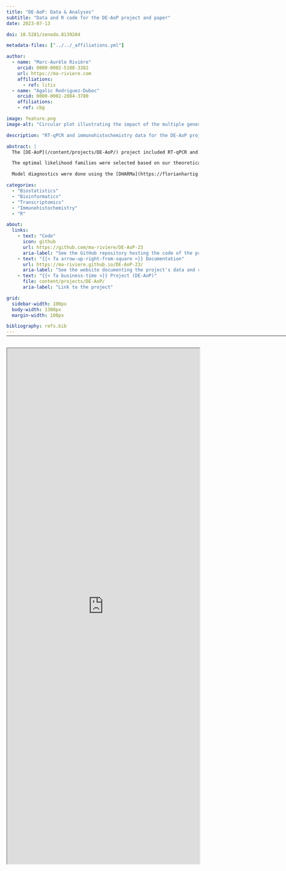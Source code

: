 ```yaml
---
title: "DE-AoP: Data & Analyses"
subtitle: "Data and R code for the DE-AoP project and paper"
date: 2023-07-13

doi: 10.5281/zenodo.8139284

metadata-files: ["../../_affiliations.yml"]

author:
  - name: "Marc-Aurèle Rivière"
    orcid: 0000-0002-5108-3382
    url: https://ma-riviere.com
    affiliations:
      - ref: litis
  - name: "Agalic Rodriguez-Duboc"
    orcid: 0000-0002-2084-3780
    affiliations:
    - ref: cbg

image: feature.png
image-alt: "Circular plot illustrating the impact of the multiple genes tested on several key biological pathways"

description: "RT-qPCR and immunohistochemistry data for the DE-AoP project were analysed in R, hosted on GitHub, and archived through Zenodo."

abstract: | 
  The [DE-AoP](/content/projects/DE-AoP/) project included RT-qPCR and immunohistochemistry data, which were analysed in [R](https://www.r-project.org/) [@R]. Data were modeled through the Generalized Linear Mixed Model (GLMM) framework, using the [glmmTMB](https://glmmtmb.github.io/glmmTMB/) package [@glmmTMB]. Random intercepts were added to account for the correlation between pseudo-replicates.

  The optimal likelihood families were selected based on our theoretical understanding of the variable’s properties, and to minimize Aikake's Information Criterion (AIC). Count data (e.g., cell counts, number of maze entries, …) were modeled using a Generalized Poisson likelihood, measures bound at 0 (e.g., cell density, volumes, weights, …) were modeled using a Gamma likelihood, and proportions (e.g., ratios of areas) with a Beta likelihood.

  Model diagnostics were done using the [DHARMa](https://florianhartig.github.io/DHARMa/) [@DHARMa] & [performance](https://easystats.github.io/performance/) [@performance] packages, and estimated marginal means/contrasts were computed with the [emmeans](https://github.com/rvlenth/emmeans) package [@emmeans].

categories:
  - "Biostatistics"
  - "Bioinformatics"
  - "Transcriptomics"
  - "Immunohistochemistry"
  - "R"

about:
  links:
    - text: "Code"
      icon: github
      url: https://github.com/ma-riviere/DE-AoP-23
      aria-label: "See the GitHub repository hosting the code of the project and related paper"
    - text: "{{< fa arrow-up-right-from-square >}} Documentation"
      url: https://ma-riviere.github.io/DE-AoP-23/
      aria-label: "See the website documenting the project's data and code"
    - text: "{{< fa business-time >}} Project (DE-AoP)"
      file: content/projects/DE-AoP/
      aria-label: "Link to the project"

grid:
  sidebar-width: 100px
  body-width: 1300px
  margin-width: 100px

bibliography: refs.bib
---
```


<hr style="margin-bottom: 30px; margin-top: -12px;" width="1300">

<iframe src="https://ma-riviere.github.io/DE-AoP-23/" width="100%" height="1350" allow="fullscreen"></iframe>